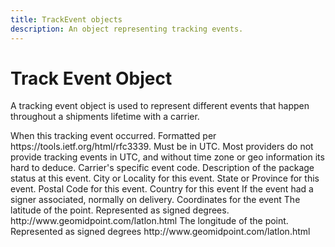 ```yaml
---
title: TrackEvent objects
description: An object representing tracking events.
---
```


Track Event Object
===============================================
A tracking event object is used to represent different events that happen throughout a shipments lifetime with a carrier.

<Reference>

  <Field name="event_datetime" type="string" required={false}>
    <Description>
      When this tracking event occurred. Formatted per https://tools.ietf.org/html/rfc3339. Must be in UTC.
    </Description>
  </Field>

  <Field name="event_datetime_local" type="string" required={false}>
    <Description>
      Most providers do not provide tracking events in UTC, and without time zone or geo information its hard to deduce.
    </Description>
  </Field>

  <Field name="event_code" type="string" required={false}>
    <Description>
      Carrier's specific event code.
    </Description>
  </Field>

  <Field name="description" type="string" required={false}>
    <Description>
      Description of the package status at this event.
    </Description>
  </Field>

  <Field name="city" type="string" required={false}>
    <Description>
      City or Locality for this event.
    </Description>
  </Field>

  <Field name="state" type="string" required={false}>
    <Description>
      State or Province for this event.
    </Description>
  </Field>

  <Field name="postal_code" type="string" required={false}>
    <Description>
      Postal Code for this event.
    </Description>
  </Field>

  <Field name="country" type="string" required={false}>
    <Description>
      Country for this event
    </Description>
  </Field>

  <Field name="company" type="string" required={false}>
    <Description>
    </Description>
  </Field>

  <Field name="signer" type="string" required={false}>
    <Description>
      If the event had a signer associated, normally on delivery.
    </Description>
  </Field>

  <Field name="geo" type="object" required={false}>
    <Description>
      Coordinates for the event
    </Description>
  </Field>

  <Field name="geo.lat" type="number" required={true}>
    <Description>
      The latitude of the point. Represented as signed degrees. http://www.geomidpoint.com/latlon.html
    </Description>
  </Field>

  <Field name="geo.long" type="number" required={true}>
    <Description>
      The longitude of the point. Represented as signed degrees http://www.geomidpoint.com/latlon.html
    </Description>
  </Field>

</Reference>
